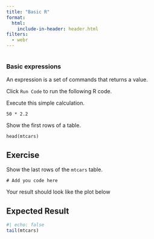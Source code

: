 ```yaml
---
title: "Basic R"
format:
  html:
    include-in-header: header.html
filters:
  - webr
---
```


```r
```

### Basic expressions

An expression is a set of commands that returns a value.

Click `Run Code` to run the following R code.

Execute this simple calculation.

```webr-r
50 * 2.2
```

Show the first rows of a table.

```webr-r
head(mtcars)
```

::: {.callout-note}
## Exercise

Show the last rows of the `mtcars` table.

```webr-r
# Add you code here
```

Your result should look like the plot below
:::

::: {.callout-tip collapse="true"}
## Expected Result

```r
#| echo: false
tail(mtcars)
```
:::
